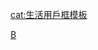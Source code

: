 {{Userbox 
|border-c=#000
|border-s=1
|id-c=#eef
|id-s=12
|id-fc=#000
|info-c=#eef
|info-s=11
|info-fc=#006
|id=[[File:Nicolas P. Rougier's rendering of the human brain.png|60px]]
|info=這個用戶的'''[[腦|腦袋]]'''快要炸開了。}}

<noinclude>[[Category:幽默用户框模板|B]][[cat:生活用戶框模板]]</noinclude>